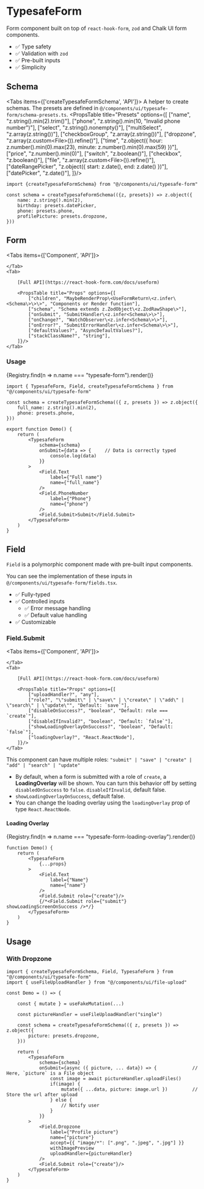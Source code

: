 
# TypesafeForm

Form component built on top of `react-hook-form`, `zod` and Chalk UI form components.

- ✅ Type safety
- ✅ Validation with `zod`
- ✅ Pre-built inputs
- ✅ Simplicity

## Schema

<Tabs items={['createTypesafeFormSchema', 'API']}>
    <Tab>
        A helper to create schemas.
        The presets are defined in `@/components/ui/typesafe-form/schema-presets.ts`.
    </Tab>
    <Tab><PropsTable title="Presets" options={[
        ["name", "z.string().min(2).trim()"],
        ["phone", "z.string().min(10, \"Invalid phone number\")"],
        ["select", "z.string().nonempty()"],
        ["multiSelect", "z.array(z.string())"],
        ["checkboxGroup", "z.array(z.string())"],
        ["dropzone", "z.array(z.custom\<File\>()).refine()"],
        ["time", "z.object({ hour: z.number().min(0).max(23), minute: z.number().min(0).max(59) })"],
        ["price", "z.number().min(0)"],
        ["switch", "z.boolean()"],
        ["checkbox", "z.boolean()"],
        ["file", "z.array(z.custom\<File\>()).refine()"],
        ["dateRangePicker", "z.object({ start: z.date(), end: z.date() })"],
        ["datePicker", "z.date()"],
    ]}/>
    </Tab>
</Tabs>

```tsx showLineNumbers
import {createTypesafeFormSchema} from "@/components/ui/typesafe-form"

const schema = createTypesafeFormSchema(({z, presets}) => z.object({
    name: z.string().min(2),
    birthday: presets.datePicker,
    phone: presets.phone,
    profilePicture: presets.dropzone,
}))
```

## Form

<Tabs items={['Component', 'API']}>
    <Tab>

    </Tab>
    <Tab>

        [Full API](https://react-hook-form.com/docs/useform)

        <PropsTable title="Props" options={[
            ["children", "MaybeRenderProp\<UseFormReturn\<z.infer\<Schema\>\>\>", "Components or Render function"],
            ["schema", "Schema extends z.ZodObject\<z.ZodRawShape\>"],
            ["onSubmit", "SubmitHandler\<z.infer<Schema\>\>"],
            ["onChange?", "WatchObserver\<z.infer<Schema\>\>"],
            ["onError?", "SubmitErrorHandler\<z.infer<Schema\>\>"],
            ["defaultValues?", "AsyncDefaultValues?"],
            ["stackClassName?", "string"],
        ]}/>
    </Tab>
</Tabs>

### Usage

<Preview>
    {Registry.find(n => n.name === "typesafe-form").render()}
</Preview>

```tsx showLineNumbers /full_name/ /phone/
import { TypesafeForm, Field, createTypesafeFormSchema } from "@/components/ui/typesafe-form"

const schema = createTypesafeFormSchema(({ z, presets }) => z.object({
    full_name: z.string().min(2),
    phone: presets.phone,
}))

export function Demo() {
    return (
        <TypesafeForm
            schema={schema}
            onSubmit={data => {     // Data is correctly typed
                console.log(data)
            }}
        >
            <Field.Text
                label={"Full name"}
                name={"full_name"}
            />
            <Field.PhoneNumber
                label={"Phone"}
                name={"phone"}
            />
            <Field.Submit>Submit</Field.Submit>
        </TypesafeForm>
    )
}
```

## Field

`Field` is a polymorphic component made with pre-built input components.

You can see the implementation of these inputs in `@/components/ui/typesafe-form/fields.tsx`.

- ✅ Fully-typed
- ✅ Controlled inputs
  - ✅ Error message handling
  - ✅ Default value handling
- ✅ Customizable


### Field.Submit

<Tabs items={['Component', 'API']}>
    <Tab>

    </Tab>
    <Tab>

        [Full API](https://react-hook-form.com/docs/useform)

        <PropsTable title="Props" options={[
            ["uploadHandler?", "any"],
            ["role?", "\"submit\" | \"save\" | \"create\" | \"add\" | \"search\" | \"update\"", "Default: `save`"],
            ["disableOnSuccess?", "boolean", "Default: role === `create`"],
            ["disableIfInvalid?", "boolean", "Default: `false`"],
            ["showLoadingOverlayOnSuccess?", "boolean", "Default: `false`"],
            ["loadingOverlay?", "React.ReactNode"],
        ]}/>
    </Tab>
</Tabs>

This component can have multiple roles: `"submit" | "save" | "create" | "add" | "search" | "update"`
- By default, when a form is submitted with a role of `create`, a **LoadingOverlay** will be shown. You can turn this behavior off by setting `disabledOnSuccess` to `false`.
`disableIfInvalid`, default false.
- `showLoadingOverlayOnSuccess`, default false.
- You can change the loading overlay using the `loadingOverlay` prop of type `React.ReactNode`.

#### Loading Overlay

<Preview>
    {Registry.find(n => n.name === "typesafe-form-loading-overlay").render()}
</Preview>

```tsx showLineNumber /create/ /showLoadingScreenOnSuccess/
function Demo() {
    return (
        <TypesafeForm
            {...props}
        >
            <Field.Text
                label={"Name"}
                name={"name"}
            />
            <Field.Submit role={"create"}/>
            {/*<Field.Submit role={"submit"} showLoadingScreenOnSuccess />*/}
        </TypesafeForm>
    )
}
```

## Usage

### With Dropzone

```tsx showLineNumbers {8,18,31} /picture:/ /picture,/ /"picture"/
import { createTypesafeFormSchema, Field, TypesafeForm } from "@/components/ui/typesafe-form"
import { useFileUploadHandler } from "@/components/ui/file-upload"

const Demo = () => {

    const { mutate } = useFakeMutation(...)

    const pictureHandler = useFileUploadHandler("single")

    const schema = createTypesafeFormSchema(({ z, presets }) => z.object({
        picture: presets.dropzone,
    }))

    return (
        <TypesafeForm
            schema={schema}
            onSubmit={async ({ picture, ... data}) => {             // Here, `picture` is a File object
                const image = await pictureHandler.uploadFiles()
                if(image) {
                    mutate({ ...data, picture: image.url })         // Store the url after upload
                } else {
                    // Notify user
                }
            }}
        >
            <Field.Dropzone
                label={"Profile picture"}
                name={"picture"}
                accept={{ "image/*": [".png", ".jpeg", ".jpg"] }}
                withImagePreview
                uploadHandler={pictureHandler}
            />
            <Field.Submit role={"create"}/>
        </TypesafeForm>
    )
}
```
